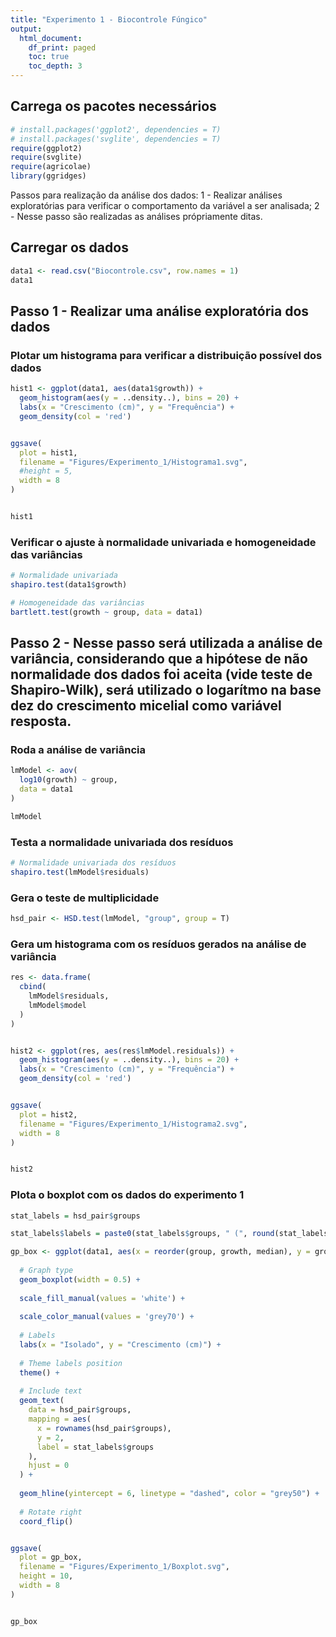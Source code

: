 ```yaml
---
title: "Experimento 1 - Biocontrole Fúngico"
output:
  html_document:
    df_print: paged
    toc: true
    toc_depth: 3
---
```



## Carrega os pacotes necessários
```r

# install.packages('ggplot2', dependencies = T)
# install.packages('svglite', dependencies = T)
require(ggplot2)
require(svglite)
require(agricolae)
library(ggridges)

```


Passos para realização da análise dos dados:
1 - Realizar análises exploratórias para verificar o comportamento da variável a ser analisada;
2 - Nesse passo são realizadas as análises própriamente ditas.


## Carregar os dados
```r

data1 <- read.csv("Biocontrole.csv", row.names = 1)
data1

```


## Passo 1 - Realizar uma análise exploratória dos dados


### Plotar um histograma para verificar a distribuição possível dos dados
```r

hist1 <- ggplot(data1, aes(data1$growth)) +
  geom_histogram(aes(y = ..density..), bins = 20) +
  labs(x = "Crescimento (cm)", y = "Frequência") +
  geom_density(col = 'red')


ggsave(
  plot = hist1,
  filename = "Figures/Experimento_1/Histograma1.svg",
  #height = 5,
  width = 8
)


hist1

```


### Verificar o ajuste à normalidade univariada e homogeneidade das variâncias
```r

# Normalidade univariada
shapiro.test(data1$growth)

# Homogeneidade das variâncias
bartlett.test(growth ~ group, data = data1)

```


## Passo 2 - Nesse passo será utilizada a análise de variância, considerando que a hipótese de não normalidade dos dados foi aceita (vide teste de Shapiro-Wilk), será utilizado o logarítmo na base dez do crescimento micelial como variável resposta.


### Roda a análise de variância
```r

lmModel <- aov(
  log10(growth) ~ group,
  data = data1
)

lmModel

```


### Testa a normalidade univariada dos resíduos
```r

# Normalidade univariada dos resíduos
shapiro.test(lmModel$residuals)

```


### Gera o teste de multiplicidade
```r

hsd_pair <- HSD.test(lmModel, "group", group = T)

```



### Gera um histograma com os resíduos gerados na análise de variância
```r

res <- data.frame(
  cbind(
    lmModel$residuals,
    lmModel$model 
  )
)


hist2 <- ggplot(res, aes(res$lmModel.residuals)) +
  geom_histogram(aes(y = ..density..), bins = 20) +
  labs(x = "Crescimento (cm)", y = "Frequência") +
  geom_density(col = 'red')


ggsave(
  plot = hist2,
  filename = "Figures/Experimento_1/Histograma2.svg",
  width = 8
)


hist2

```


### Plota o boxplot com os dados do experimento 1
```r

stat_labels = hsd_pair$groups

stat_labels$labels = paste0(stat_labels$groups, " (", round(stat_labels$`log10(growth)` * 10, digits = 2), ")")

gp_box <- ggplot(data1, aes(x = reorder(group, growth, median), y = growth)) +
  
  # Graph type
  geom_boxplot(width = 0.5) +
  
  scale_fill_manual(values = 'white') +
  
  scale_color_manual(values = 'grey70') +
  
  # Labels
  labs(x = "Isolado", y = "Crescimento (cm)") +
  
  # Theme labels position
  theme() +
  
  # Include text
  geom_text(
    data = hsd_pair$groups,
    mapping = aes(
      x = rownames(hsd_pair$groups), 
      y = 2, 
      label = stat_labels$groups
    ),
    hjust = 0
  ) +
  
  geom_hline(yintercept = 6, linetype = "dashed", color = "grey50") +
  
  # Rotate right
  coord_flip()


ggsave(
  plot = gp_box,
  filename = "Figures/Experimento_1/Boxplot.svg",
  height = 10,
  width = 8
)


gp_box

```

